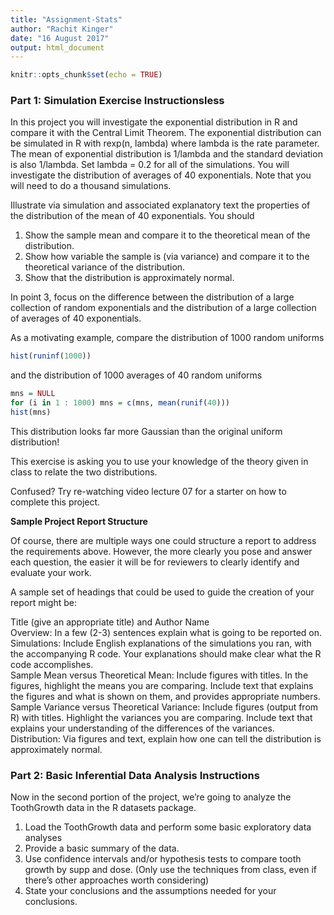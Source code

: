 ```yaml
---
title: "Assignment-Stats"
author: "Rachit Kinger"
date: "16 August 2017"
output: html_document
---
```


```r
knitr::opts_chunk$set(echo = TRUE)
```
  
### Part 1: Simulation Exercise Instructionsless 
In this project you will investigate the exponential distribution in R and compare it with the Central Limit Theorem. The exponential distribution can be simulated in R with rexp(n, lambda) where lambda is the rate parameter. The mean of exponential distribution is 1/lambda and the standard deviation is also 1/lambda. Set lambda = 0.2 for all of the simulations. You will investigate the distribution of averages of 40 exponentials. Note that you will need to do a thousand simulations.  
  
Illustrate via simulation and associated explanatory text the properties of the distribution of the mean of 40 exponentials. You should  
  
1. Show the sample mean and compare it to the theoretical mean of the distribution.  
2. Show how variable the sample is (via variance) and compare it to the theoretical variance of the distribution.  
3. Show that the distribution is approximately normal.  

In point 3, focus on the difference between the distribution of a large collection of random exponentials and the distribution of a large collection of averages of 40 exponentials.  
  
As a motivating example, compare the distribution of 1000 random uniforms  
```r
hist(runinf(1000))
``` 

and the distribution of 1000 averages of 40 random uniforms  

```r
mns = NULL
for (i in 1 : 1000) mns = c(mns, mean(runif(40)))
hist(mns)
```

This distribution looks far more Gaussian than the original uniform distribution!  

This exercise is asking you to use your knowledge of the theory given in class to relate the two distributions.  

Confused? Try re-watching video lecture 07 for a starter on how to complete this project.  

**Sample Project Report Structure**  
  
Of course, there are multiple ways one could structure a report to address the requirements above. However, the more clearly you pose and answer each question, the easier it will be for reviewers to clearly identify and evaluate your work.  
  
A sample set of headings that could be used to guide the creation of your report might be:  

Title (give an appropriate title) and Author Name  
Overview: In a few (2-3) sentences explain what is going to be reported on.  
Simulations: Include English explanations of the simulations you ran, with the accompanying R code. Your explanations should make clear what the R code accomplishes.  
Sample Mean versus Theoretical Mean: Include figures with titles. In the figures, highlight the means you are comparing. Include text that explains the figures and what is shown on them, and provides appropriate numbers.  
Sample Variance versus Theoretical Variance: Include figures (output from R) with titles.   Highlight the variances you are comparing. Include text that explains your understanding of the differences of the variances.  
Distribution: Via figures and text, explain how one can tell the distribution is approximately normal.  
  
  
### Part 2: Basic Inferential Data Analysis Instructions  

Now in the second portion of the project, we're going to analyze the ToothGrowth data in the R datasets package.  

1. Load the ToothGrowth data and perform some basic exploratory data analyses  
2. Provide a basic summary of the data.  
3. Use confidence intervals and/or hypothesis tests to compare tooth growth by supp and dose. (Only use the techniques from class, even if there's other approaches worth considering)  
4. State your conclusions and the assumptions needed for your conclusions.  

